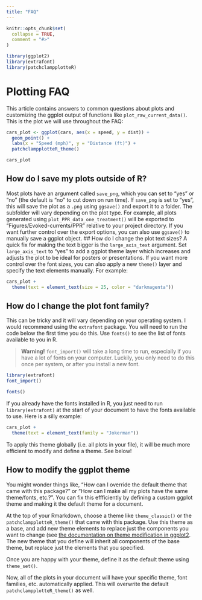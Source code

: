 ```yaml
---
title: "FAQ"
---
```


```r
knitr::opts_chunk$set(
  collapse = TRUE,
  comment = "#>"
)

library(ggplot2)
library(extrafont)
library(patchclampplotteR)
```

# Plotting FAQ

This article contains answers to common questions about plots and customizing
the ggplot output of functions like `plot_raw_current_data()`.
This is the plot we will use throughout the FAQ:

```r
cars_plot <- ggplot(cars, aes(x = speed, y = dist)) +
  geom_point() +
  labs(x = "Speed (mph)", y = "Distance (ft)") +
  patchclampplotteR_theme()

cars_plot
```


## How do I save my plots outside of R?

Most plots have an argument called `save_png`, which you can set to "yes" or
"no" (the default is "no" to cut down on run time). If `save_png` is set to
"yes", this will save the plot as a `.png` using `ggsave()` and export it to a
folder. The subfolder will vary depending on the plot type. For example, all
plots generated using `plot_PPR_data_one_treatment()` will be exported to
"Figures/Evoked-currents/PPR" relative to your project directory. If you want
further control over the export options, you can also use `ggsave()` to manually
save a ggplot object.
## How do I change the plot text sizes?
A quick fix for making the text bigger is the `large_axis_text` argument. Set
`large_axis_text` to "yes" to add a ggplot theme layer which increases and
adjusts the plot to be ideal for posters or presentations. If you want more
control over the font sizes,  you can also apply a new `theme()` layer and
specify the text elements manually. For example:

```r
cars_plot + 
  theme(text = element_text(size = 25, color = "darkmagenta"))
```

## How do I change the plot font family?

This can be tricky and it will vary depending on your operating system. I would
recommend using the `extrafont` package. You will need to run the code below the
first time you do this. Use `fonts()` to see the list of fonts available to you in R.

> **Warning!** `font_import()` will take a long time to
run, especially if you have a lot of fonts on your computer. Luckily, you only
need to do this once per system, or after you install a new font.

```r
library(extrafont)
font_import()

fonts()
```

If you already have the fonts installed in R, you just need to run
`library(extrafont)` at the start of your document to have the fonts available to use. Here is a silly example:

```r
cars_plot +
  theme(text = element_text(family = "Jokerman"))
```

To apply this theme globally (i.e. all plots in your file), it will be much more efficient to modify and define a theme. See below!

## How to modify the ggplot theme

You might wonder things like, "How can I override the default theme that came with this package?" or "How can I make all my plots have the same theme/fonts, etc.?". You can fix this effficiently by defining a custom ggplot theme and making it the default theme for a document.

At the top of your Rmarkdown, choose a theme like `theme_classic()` or the `patchclampplotteR_theme()` that came with this package. Use this theme as a base, and add new theme elements to replace just the components you want to change (see [the documentation on theme modification in ggplot2](https://ggplot2.tidyverse.org/reference/theme.html). The new theme that you define will inherit all components of the base theme, but replace just the elements that you specified.

Once you are happy with your theme, define it as the default theme using `theme_set()`.

Now, all of the plots in your document will have your specific theme, font families, etc. automatically applied. This will overwrite the default `patchclampplotteR_theme()` as well.
